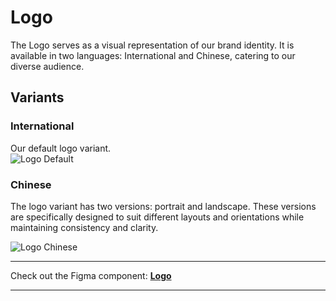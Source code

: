
<Meta title="Foundations/Logo" />

# Logo 
The Logo serves as a visual representation of our brand identity. It is available in two languages: International and Chinese, catering to our diverse audience.  

## Variants  

### International
Our default logo variant.  
<img src={LogoDefault} alt="Logo Default"/> 

### Chinese 
The logo variant has two versions: portrait and landscape. 
These versions are specifically designed to suit different layouts and orientations while maintaining consistency and clarity.  

<img src={LogoChinese} alt="Logo Chinese"/>   

***
Check out the Figma component: **[Logo](https://www.figma.com/file/zPvPwPgb4EsYFXKC2nhzSG/Infineon-DDS-%7C-Main?type=design&node-id=134-0&mode=design)**
***